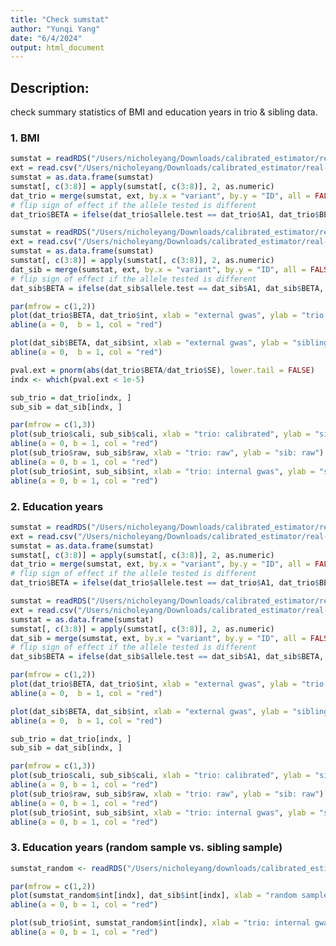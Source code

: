 ```yaml
---
title: "Check sumstat"
author: "Yunqi Yang"
date: "6/4/2024"
output: html_document
---
```


## Description: 

check summary statistics of BMI and education years in trio & sibling data. 

### 1. BMI
```r
sumstat = readRDS("/Users/nicholeyang/Downloads/calibrated_estimator/real-data-analysis/result/trio_calibration_bmi.rds")
ext = read.csv("/Users/nicholeyang/Downloads/calibrated_estimator/real-data-analysis/gwas_bmi.linear", sep = "\t")
sumstat = as.data.frame(sumstat)
sumstat[, c(3:8)] = apply(sumstat[, c(3:8)], 2, as.numeric)
dat_trio = merge(sumstat, ext, by.x = "variant", by.y = "ID", all = FALSE)
# flip sign of effect if the allele tested is different
dat_trio$BETA = ifelse(dat_trio$allele.test == dat_trio$A1, dat_trio$BETA, -dat_trio$BETA)
```

```r
sumstat = readRDS("/Users/nicholeyang/Downloads/calibrated_estimator/real-data-analysis/result/sib_calibration_bmi.rds")
ext = read.csv("/Users/nicholeyang/Downloads/calibrated_estimator/real-data-analysis/gwas_bmi.linear", sep = "\t")
sumstat = as.data.frame(sumstat)
sumstat[, c(3:8)] = apply(sumstat[, c(3:8)], 2, as.numeric)
dat_sib = merge(sumstat, ext, by.x = "variant", by.y = "ID", all = FALSE)
# flip sign of effect if the allele tested is different
dat_sib$BETA = ifelse(dat_sib$allele.test == dat_sib$A1, dat_sib$BETA, -dat_sib$BETA)
```

```r
par(mfrow = c(1,2))
plot(dat_trio$BETA, dat_trio$int, xlab = "external gwas", ylab = "trio internal gwas")
abline(a = 0,  b = 1, col = "red")

plot(dat_sib$BETA, dat_sib$int, xlab = "external gwas", ylab = "sibling internal gwas")
abline(a = 0,  b = 1, col = "red")
```

```r
pval.ext = pnorm(abs(dat_trio$BETA/dat_trio$SE), lower.tail = FALSE)
indx <- which(pval.ext < 1e-5)
```

```r
sub_trio = dat_trio[indx, ]
sub_sib = dat_sib[indx, ]

par(mfrow = c(1,3))
plot(sub_trio$cali, sub_sib$cali, xlab = "trio: calibrated", ylab = "sib: calibrated")
abline(a = 0, b = 1, col = "red")
plot(sub_trio$raw, sub_sib$raw, xlab = "trio: raw", ylab = "sib: raw")
abline(a = 0, b = 1, col = "red")
plot(sub_trio$int, sub_sib$int, xlab = "trio: internal gwas", ylab = "sib: internal gwas")
abline(a = 0, b = 1, col = "red")

```





### 2. Education years
```r
sumstat = readRDS("/Users/nicholeyang/Downloads/calibrated_estimator/real-data-analysis/result/trio_calibration_education_yrs.rds")
ext = read.csv("/Users/nicholeyang/Downloads/calibrated_estimator/real-data-analysis/gwas_education_yrs.linear", sep = "\t")
sumstat = as.data.frame(sumstat)
sumstat[, c(3:8)] = apply(sumstat[, c(3:8)], 2, as.numeric)
dat_trio = merge(sumstat, ext, by.x = "variant", by.y = "ID", all = FALSE)
# flip sign of effect if the allele tested is different
dat_trio$BETA = ifelse(dat_trio$allele.test == dat_trio$A1, dat_trio$BETA, -dat_trio$BETA)
```

```r
sumstat = readRDS("/Users/nicholeyang/Downloads/calibrated_estimator/real-data-analysis/result/sib_calibration_education_yrs.rds")
ext = read.csv("/Users/nicholeyang/Downloads/calibrated_estimator/real-data-analysis/gwas_education_yrs.linear", sep = "\t")
sumstat = as.data.frame(sumstat)
sumstat[, c(3:8)] = apply(sumstat[, c(3:8)], 2, as.numeric)
dat_sib = merge(sumstat, ext, by.x = "variant", by.y = "ID", all = FALSE)
# flip sign of effect if the allele tested is different
dat_sib$BETA = ifelse(dat_sib$allele.test == dat_sib$A1, dat_sib$BETA, -dat_sib$BETA)
```

```r
par(mfrow = c(1,2))
plot(dat_trio$BETA, dat_trio$int, xlab = "external gwas", ylab = "trio internal gwas")
abline(a = 0,  b = 1, col = "red")

plot(dat_sib$BETA, dat_sib$int, xlab = "external gwas", ylab = "sibling internal gwas")
abline(a = 0,  b = 1, col = "red")
```

```r
sub_trio = dat_trio[indx, ]
sub_sib = dat_sib[indx, ]

par(mfrow = c(1,3))
plot(sub_trio$cali, sub_sib$cali, xlab = "trio: calibrated", ylab = "sib: calibrated")
abline(a = 0, b = 1, col = "red")
plot(sub_trio$raw, sub_sib$raw, xlab = "trio: raw", ylab = "sib: raw")
abline(a = 0, b = 1, col = "red")
plot(sub_trio$int, sub_sib$int, xlab = "trio: internal gwas", ylab = "sib: internal gwas")
abline(a = 0, b = 1, col = "red")

```



### 3. Education years (random sample vs. sibling sample)

```r
sumstat_random <- readRDS("/Users/nicholeyang/downloads/calibrated_estimator/real-data-analysis/result/education_yrs_330_random_linreg.rds")
```

```r
par(mfrow = c(1,2))
plot(sumstat_random$int[indx], dat_sib$int[indx], xlab = "random sample 330: internal gwas", ylab ="sib: internal gwas")
abline(a = 0, b = 1, col = "red")

plot(sub_trio$int, sumstat_random$int[indx], xlab = "trio: internal gwas", ylab = "random sample 330: internal gwas")
abline(a = 0, b = 1, col = "red")
```

